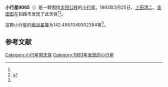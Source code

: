 {{Infobox planet
| bgcolour = #FFFFC0
| name = 9065
| symbol = 
| image = 
| caption = 
| discovery = yes
| discovery_ref = 
| discoverer = [[上田清二|上田清二]]、[[金田宏|金田宏]]
| discovery_site = [[钏路市|钏路市]] 
| discovered = 1993年3月25日
| designations = yes
| mp_name = 
| named_after = 
| alt_names = 1993 FN1/ 1952 SH / 1977 QP1 / 1990 SU19
| mp_category = [[主带小行星|主带小行星]]
| orbit_ref = <ref name="a">[http://ssd.jpl.nasa.gov/sbdb.cgi?sstr=9065 9065] {{Wayback|url=http://ssd.jpl.nasa.gov/sbdb.cgi?sstr=9065 |date=20210717065149 }}，小行星數據庫瀏覽器（JPL Small-Body Database Browser）－[[美国国家航空航天局|美国国家航空航天局]]喷气推进实验室</ref>
| epoch = 2456400.5 (2013年4月18日更新)
| aphelion = {{convert|3.104303349335836|AU|km|3|abbr=on|lk=out}}
| perihelion = {{convert|2.09947812073043|AU|km|3|abbr=on}}
| semimajor = {{convert|2.601890735033133|AU|km|3|abbr=on}}
| eccentricity = 0.193095201
| period = 1532.964186 [[日|日]]<br />4.2[[儒略年|儒略年]]
| avg_speed = 
| inclination = 8.859211620735254
| asc_node = 147.0193386900542
| mean_anomaly = 
| arg_peri = 142.4957049302384
| satellites = 
| physical_characteristics = yes
| dimensions = 
| mass = 
| density = 
| surface_grav = 
| escape_velocity = 
| sidereal_day = 
| axial_tilt = 
| pole_ecliptic_lat = 
| pole_ecliptic_lon = 
| albedo = 
| temperatures= 
| temp_name1 = 
| mean_temp_1 = 
| max_temp_1 = 
| temp_name2 = 
| max_temp_2 = 
| spectral_type = 
| abs_magnitude = 142.4957049302384
}}

'''小行星9065'''（{{lang-en|9065}}）是一颗围绕[[太阳|太阳]][[公转|公转]]的[[小行星|小行星]]。1993年3月25日，[[上田清二|上田清二]]、[[金田宏|金田宏]]在钏路市发现了此天体<ref name="a" /><ref>{{cite news|title=小行星列表|url=http://cfa-www.harvard.edu/iau/lists/NumberedMPs.txt|accessdate=2013-07-08|newspaper=哈佛大学|archive-date=2008-05-17|archive-url=https://web.archive.org/web/20080517010638/http://cfa-www.harvard.edu/iau/lists/NumberedMPs.txt|dead-url=no}}</ref>。

这颗小行星的[[绝对星等|绝对星等]]为142.4957049302384等<ref name="a" />。

==参考文献==
{{reflist}}
{{Minor Planet Number|[[小行星9064|小行星9064]]|[[小行星9066|小行星9066]]}}

{{小天体}}

[[Category:小行星带天体|Category:小行星带天体]]
[[Category:1993年发现的小行星|Category:1993年发现的小行星]]

{{asteroid-stub}}